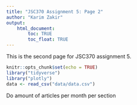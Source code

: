 ```yaml
---
title: "JSC370 Assignment 5: Page 2"
author: "Karim Zakir"
output: 
    html_document:
        toc: TRUE
        toc_float: TRUE
---
```


This is the second page for JSC370 assignment 5.

```r
knitr::opts_chunk$set(echo = TRUE)
library("tidyverse")
library("plotly")
data <- read_csv("data/data.csv")
```

Do amount of articles per month per section

```r
```

